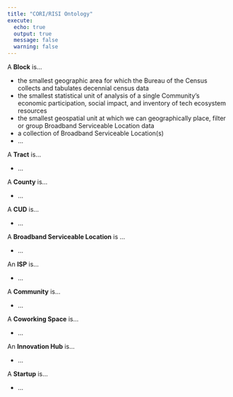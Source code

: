 ```yaml
---
title: "CORI/RISI Ontology"
execute:
  echo: true
  output: true
  message: false
  warning: false
---
```


A **Block** is...

  - the smallest geographic area for which the Bureau of the Census collects and tabulates decennial census data
  - the smallest statistical unit of analysis of a single Community's economic participation, social impact, and inventory of tech ecosystem resources
  - the smallest geospatial unit at which we can geographically place, filter or group Broadband Serviceable Location data
  - a collection of Broadband Serviceable Location(s)
  - ...

A **Tract** is...

  - ...

A **County** is...

  - ...

A **CUD** is...

  - ...

A **Broadband Serviceable Location** is ...

  - ...

An **ISP** is...

  - ...

A **Community** is...

  - ...

A **Coworking Space** is...

  - ...

An **Innovation Hub** is...

  - ...

A **Startup** is...

  - ...

